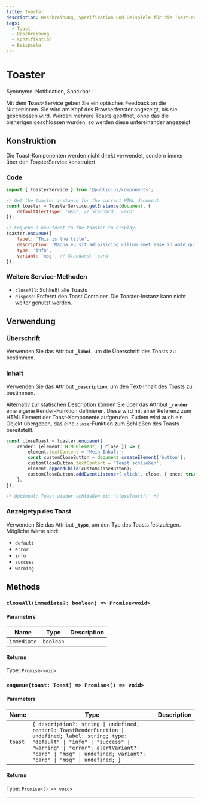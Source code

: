 ```yaml
---
title: Toaster
description: Beschreibung, Spezifikation und Beispiele für die Toast-Komponente.
tags:
  - Toast
  - Beschreibung
  - Spezifikation
  - Beispiele
---
```



# Toaster

Synonyme: Notification, Snackbar

Mit dem **Toast**-Service geben Sie ein optisches Feedback an die Nutzer:innen. Sie wird am Kopf des Browserfenster
angezeigt, bis sie geschlossen wird. Werden mehrere Toasts geöffnet, ohne das die bisherigen geschlossen wurden, so werden diese untereinander angezeigt.

## Konstruktion

Die Toast-Komponenten werden nicht direkt verwendet, sondern immer über den ToasterService konstruiert.

### Code

```js
import { ToasterService } from '@public-ui/components';

// Get the toaster instance for the current HTML document.
const toaster = ToasterService.getInstance(document, {
	defaultAlertType: 'msg', // Standard: 'card'
});

// Enqueue a new toast to the toaster to display:
toaster.enqueue({
	label: 'This is the title',
	description: 'Magna eu sit adipisicing cillum amet esse in aute quis in dolore.',
	type: 'info',
	variant: 'msg', // Standard: 'card'
});
```

### Weitere Service-Methoden

- `closeAll`: Schließt alle Toasts
- `dispose`: Entfernt den Toast Container. Die Toaster-Instanz kann nicht weiter genutzt werden.

## Verwendung

### Überschrift

Verwenden Sie das Attribut **`_label`**, um die Überschrift des Toasts zu bestimmen.

### Inhalt

Verwenden Sie das Attribut **`_description`**, um den Text-Inhalt des Toasts zu bestimmen.

Alternativ zur statischen Description können Sie über das Attribut **`_render`** eine eigene Render-Funktion definieren. Diese wird mit einer Referenz zum
HTMLElement der Toast-Komponente aufgerufen. Zudem wird auch ein Objekt übergeben, das eine `close`-Funktion zum Schließen des Toasts bereitstellt.

```ts
const closeToast = toaster.enqueue({
	render: (element: HTMLElement, { close }) => {
		element.textContent = 'Mein Inhalt';
		const customCloseButton = document.createElement('button');
		customCloseButton.textContent = 'Toast schließen';
		element.appendChild(customCloseButton);
		customCloseButton.addEventListener('click', close, { once: true });
	},
});

/* Optional: Toast wieder schließen mit `closeToast()` */
```

### Anzeigetyp des Toast

Verwenden Sie das Attribut **`_type`**, um den Typ des Toasts festzulegen. Mögliche Werte sind:

- `default`
- `error`
- `info`
- `success`
- `warning`

<!-- Auto Generated Below -->

## Methods

### `closeAll(immediate?: boolean) => Promise<void>`

#### Parameters

| Name        | Type      | Description |
| ----------- | --------- | ----------- |
| `immediate` | `boolean` |             |

#### Returns

Type: `Promise<void>`

### `enqueue(toast: Toast) => Promise<() => void>`

#### Parameters

| Name    | Type                                                                                                                                                                                                                                                    | Description |
| ------- | ------------------------------------------------------------------------------------------------------------------------------------------------------------------------------------------------------------------------------------------------------- | ----------- |
| `toast` | `{ description?: string \| undefined; render?: ToastRenderFunction \| undefined; label: string; type: "default" \| "info" \| "success" \| "warning" \| "error"; alertVariant?: "card" \| "msg" \| undefined; variant?: "card" \| "msg" \| undefined; }` |             |

#### Returns

Type: `Promise<() => void>`

---

<ExampleLink component="toast" />
